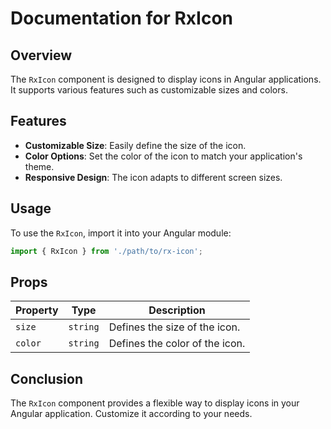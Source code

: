 
<Meta title='Misc/RxIcon' />

# Documentation for RxIcon

## Overview
The `RxIcon` component is designed to display icons in Angular applications. It supports various features such as customizable sizes and colors.

## Features
- **Customizable Size**: Easily define the size of the icon.
- **Color Options**: Set the color of the icon to match your application's theme.
- **Responsive Design**: The icon adapts to different screen sizes.

## Usage
To use the `RxIcon`, import it into your Angular module:

```typescript
import { RxIcon } from './path/to/rx-icon';
```

## Props
| Property         | Type             | Description                               |
|------------------|------------------|-------------------------------------------|
| `size`           | `string`         | Defines the size of the icon.            |
| `color`          | `string`         | Defines the color of the icon.           |

## Conclusion
The `RxIcon` component provides a flexible way to display icons in your Angular application. Customize it according to your needs.
